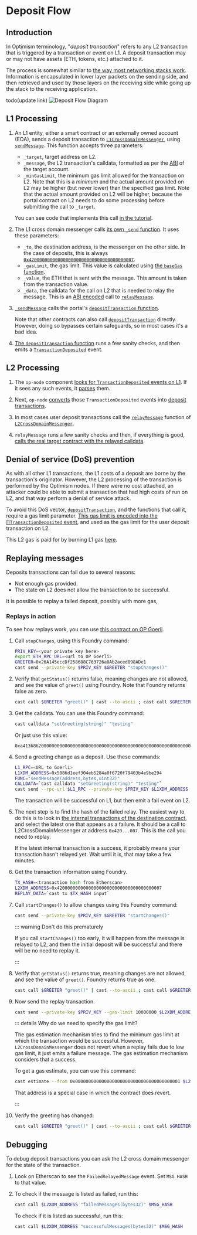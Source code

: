 
# Deposit Flow

## Introduction

In Optimism terminology, "*deposit transaction*" refers to any L2 transaction that is triggered by a transaction or event on L1.
A deposit transaction may or may not have assets (ETH, tokens, etc.) attached to it.

The process is somewhat similar to [the way most networking stacks work](https://en.wikipedia.org/wiki/Encapsulation_(networking)).
Information is encapsulated in lower layer packets on the sending side, and then retrieved and used by those layers on the receiving side while going up the stack to the receiving application.

todo(update link)
![Deposit Flow Diagram](/public/docs/op-stack/protocol/deposit-flow.svg)


## L1 Processing

1. An L1 entity, either a smart contract or an externally owned account (EOA), sends a deposit transaction to [`L1CrossDomainMessenger`](https://github.com/ethereum-optimism/optimism/blob/62c7f3b05a70027b30054d4c8974f44000606fb7/packages/contracts-bedrock/contracts/L1/L1CrossDomainMessenger.sol), using [`sendMessage`](https://github.com/ethereum-optimism/optimism/blob/62c7f3b05a70027b30054d4c8974f44000606fb7/packages/contracts-bedrock/contracts/universal/CrossDomainMessenger.sol#L249-L289). 
  This function accepts three parameters:

   - `_target`, target address on L2.
   - `_message`, the L2 transaction's calldata, formatted as per the [ABI](https://docs.soliditylang.org/en/v0.8.19/abi-spec.html) of the target account.
   - `_minGasLimit`, the minimum gas limit allowed for the transaction on L2. Note that this is a *minimum* and the actual amount provided on L2 may be higher (but never lower) than the specified gas limit.
     Note that the actual amount provided on L2 will be higher, because the portal contract on L2 needs to do some processing before submitting the call to `_target`.

   You can see code that implements this call [in the tutorial](https://github.com/ethereum-optimism/optimism-tutorial/blob/main/cross-dom-comm/hardhat/contracts/FromL1_ControlL2Greeter.sol#L16).

1. The L1 cross domain messenger calls [its own `_send` function](https://github.com/ethereum-optimism/optimism/blob/62c7f3b05a70027b30054d4c8974f44000606fb7/packages/contracts-bedrock/contracts/L1/L1CrossDomainMessenger.sol#L42-L52).
   It uses these parameters:

   - `_to`, the destination address, is the messenger on the other side. 
     In the case of deposits, this is always [`0x4200000000000000000000000000000000000007`](https://goerli-optimism.etherscan.io/address/0x4200000000000000000000000000000000000007).
   - `_gasLimit`, the gas limit. 
     This value is calculated using [the `baseGas` function](https://github.com/ethereum-optimism/optimism/blob/62c7f3b05a70027b30054d4c8974f44000606fb7/packages/contracts-bedrock/contracts/universal/CrossDomainMessenger.sol#L442-L471).
   - `_value`, the ETH that is sent with the message.
     This amount is taken from the transaction value.
   - `_data`, the calldata for the call on L2 that is needed to relay the message.
     This is an [ABI encoded](https://docs.soliditylang.org/en/v0.8.19/abi-spec.html) call to [`relayMessage`](https://github.com/ethereum-optimism/optimism/blob/62c7f3b05a70027b30054d4c8974f44000606fb7/packages/contracts-bedrock/contracts/universal/CrossDomainMessenger.sol#L291-L413).

1. [`_sendMessage`](https://github.com/ethereum-optimism/optimism/blob/62c7f3b05a70027b30054d4c8974f44000606fb7/packages/contracts-bedrock/contracts/L1/L1CrossDomainMessenger.sol#L42-L52) calls the portal's [`depositTransaction` function](https://github.com/ethereum-optimism/optimism/blob/62c7f3b05a70027b30054d4c8974f44000606fb7/packages/contracts-bedrock/contracts/L1/OptimismPortal.sol#L422-L483).

   Note that other contracts can also call [`depositTransaction`](https://github.com/ethereum-optimism/optimism/blob/62c7f3b05a70027b30054d4c8974f44000606fb7/packages/contracts-bedrock/contracts/L1/OptimismPortal.sol#L422-L483) directly. 
   However, doing so bypasses certain safeguards, so in most cases it's a bad idea.

1. [The `depositTransaction` function](https://github.com/ethereum-optimism/optimism/blob/62c7f3b05a70027b30054d4c8974f44000606fb7/packages/contracts-bedrock/contracts/L1/OptimismPortal.sol#L422-L483) runs a few sanity checks, and then emits a [`TransactionDeposited`](https://github.com/ethereum-optimism/optimism/blob/62c7f3b05a70027b30054d4c8974f44000606fb7/packages/contracts-bedrock/contracts/L1/OptimismPortal.sol#L85-L99) event. 


## L2 Processing

1. The `op-node` component [looks for `TransactionDeposited` events on L1](https://github.com/ethereum-optimism/optimism/blob/62c7f3b05a70027b30054d4c8974f44000606fb7/op-node/rollup/derive/deposits.go#L13-L33).
   If it sees any such events, it [parses](https://github.com/ethereum-optimism/optimism/blob/62c7f3b05a70027b30054d4c8974f44000606fb7/op-node/rollup/derive/deposit_log.go) them.

1. Next, `op-node` [converts](https://github.com/ethereum-optimism/optimism/blob/62c7f3b05a70027b30054d4c8974f44000606fb7/op-node/rollup/derive/deposits.go#L35-L51) those `TransactionDeposited` events into [deposit transactions](https://github.com/ethereum-optimism/optimism/blob/62c7f3b05a70027b30054d4c8974f44000606fb7/specs/deposits.md#user-deposited-transactions).

1. In most cases user deposit transactions call the [`relayMessage`](https://github.com/ethereum-optimism/optimism/blob/62c7f3b05a70027b30054d4c8974f44000606fb7/packages/contracts-bedrock/contracts/universal/CrossDomainMessenger.sol#L291-L413) function of [`L2CrossDomainMessenger`](https://github.com/ethereum-optimism/optimism/blob/62c7f3b05a70027b30054d4c8974f44000606fb7/packages/contracts-bedrock/contracts/universal/CrossDomainMessenger.sol).

1. `relayMessage` runs a few sanity checks and then, if everything is good, [calls the real target contract with the relayed calldata](https://github.com/ethereum-optimism/optimism/blob/62c7f3b05a70027b30054d4c8974f44000606fb7/packages/contracts-bedrock/contracts/universal/CrossDomainMessenger.sol#L394).

## Denial of service (DoS) prevention

As with all other L1 transactions, the L1 costs of a deposit are borne by the transaction's originator.
However, the L2 processing of the transaction is performed by the Optimism nodes.
If there were no cost attached, an attacker could be able to submit a transaction that had high costs of run on L2, and that way perform a denial of service attack.

To avoid this DoS vector, [`depositTransaction`](https://github.com/ethereum-optimism/optimism/blob/62c7f3b05a70027b30054d4c8974f44000606fb7/packages/contracts-bedrock/contracts/L1/OptimismPortal.sol#L422-L483), and the functions that call it, require a gas limit parameter.
[This gas limit is encoded into the []`TransactionDeposited` event](https://github.com/ethereum-optimism/optimism/blob/62c7f3b05a70027b30054d4c8974f44000606fb7/packages/contracts-bedrock/contracts/L1/OptimismPortal.sol#L469-L477), and used as the gas limit for the user deposit transaction on L2.

This L2 gas is paid for by burning L1 gas [here](https://github.com/ethereum-optimism/optimism/blob/62c7f3b05a70027b30054d4c8974f44000606fb7/packages/contracts-bedrock/contracts/L1/ResourceMetering.sol#L162). 


## Replaying messages

Deposits transactions can fail due to several reasons:

- Not enough gas provided.
- The state on L2 does not allow the transaction to be successful.

It is possible to replay a failed deposit, possibly with more gas, 


### Replays in action

To see how replays work, you can use [this contract on OP Goerli](https://goerli-optimism.etherscan.io/address/0x26A145eccDf258688C763726a8Ab2aced898ADe1#code). 

1. Call `stopChanges`, using this Foundry command:

   ```sh
   PRIV_KEY=<your private key here>
   export ETH_RPC_URL=<url to OP Goerli>
   GREETER=0x26A145eccDf258688C763726a8Ab2aced898ADe1
   cast send --private-key $PRIV_KEY $GREETER "stopChanges()"
   ```

1. Verify that `getStatus()` returns false, meaning changes are not allowed, and see the value of `greet()` using Foundry.
   Note that Foundry returns false as zero.

   ```sh
   cast call $GREETER "greet()" | cast --to-ascii ; cast call $GREETER "getStatus()"
   ```

1. Get the calldata.
   You can use this Foundry command:

   ```sh
   cast calldata "setGreeting(string)" "testing"
   ```

   Or just use this value: 
   
   ```
   0xa41368620000000000000000000000000000000000000000000000000000000000000020000000000000000000000000000000000000000000000000000000000000000774657374696e6700000000000000000000000000000000000000000000000000
   ```

1. Send a greeting change as a deposit.
   Use these commands:

   ```sh
   L1_RPC=<URL to Goerli>
   L1XDM_ADDRESS=0x5086d1eef304eb5284a0f6720f79403b4e9be294
   FUNC="sendMessage(address,bytes,uint32)"
   CALLDATA=`cast calldata "setGreeting(string)" "testing"`
   cast send --rpc-url $L1_RPC --private-key $PRIV_KEY $L1XDM_ADDRESS $FUNC $GREETER $CALLDATA 10000000
   ```

   The transaction will be successful on L1, but then emit a fail event on L2.

1. The next step is to find the hash of the failed relay.
   The easiest way to do this is to look in [the internal transactions of the destination contract](https://goerli-optimism.etherscan.io/address/0x26A145eccDf258688C763726a8Ab2aced898ADe1#internaltx), and select the latest one that appears as a failure.
   It should be a call to L2CrossDomainMessenger at address `0x420...007`. This is the call you need to replay.

   If the latest internal transaction is a success, it probably means your transaction hasn't relayed yet. Wait until it is, that may take a few minutes.

1. Get the transaction information using Foundry.

   ```sh
   TX_HASH=<transaction hash from Etherscan>
   L2XDM_ADDRESS=0x4200000000000000000000000000000000000007
   REPLAY_DATA=`cast tx $TX_HASH input`
   ```

1. Call `startChanges()` to allow changes using this Foundry command:

   ```sh
   cast send --private-key $PRIV_KEY $GREETER "startChanges()"
   ```

   ::: warning Don't do this prematurely

   If you call `startChanges()` too early, it will happen from the message is relayed to L2, and then the initial deposit will be successful and there will be no need to replay it.

   :::

1. Verify that `getStatus()` returns true, meaning changes are not allowed, and see the value of `greet()`. 
   Foundry returns true as one.

   ```sh
   cast call $GREETER "greet()" | cast --to-ascii ; cast call $GREETER "getStatus()"
   ```

1. Now send the replay transaction.

   ```sh   
   cast send --private-key $PRIV_KEY --gas-limit 10000000 $L2XDM_ADDRESS $REPLAY_DATA 
   ```

   ::: details Why do we need to specify the gas limit?
   
   The gas estimation mechanism tries to find the minimum gas limit at which the transaction would be successful. 
   However, `L2CrossDomainMessenger` does not revert when a replay fails due to low gas limit, it just emits a failure message. 
   The gas estimation mechanism considers that a success.

   To get a gas estimate, you can use this command:

   ```sh
   cast estimate --from 0x0000000000000000000000000000000000000001 $L2XDM_ADDRESS $REPLAY_DATA
   ```

   That address is a special case in which the contract does revert.

   :::

1. Verify the greeting has changed:

   ```sh
   cast call $GREETER "greet()" | cast --to-ascii ; cast call $GREETER "getStatus()"
   ```

## Debugging

   To debug deposit transactions you can ask the L2 cross domain messenger for the state of the transaction. 
    
   1. Look on Etherscan to see the `FailedRelayedMessage` event. 
      Set `MSG_HASH` to that value.

   1. To check if the message is listed as failed, run this:

      ```sh
      cast call $L2XDM_ADDRESS "failedMessages(bytes32)" $MSG_HASH
      ```

      To check if it is listed as successful, run this:

      ```sh
      cast call $L2XDM_ADDRESS "successfulMessages(bytes32)" $MSG_HASH
      ```
